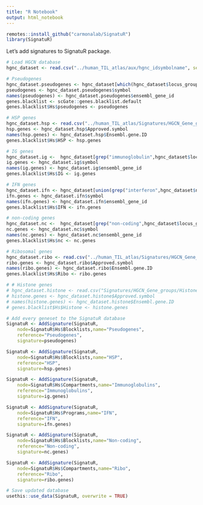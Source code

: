 ```yaml
---
title: "R Notebook"
output: html_notebook
---
```


```r
remotes::install_github("carmonalab/SignatuR")
library(SignatuR)
```

Let's add signatures to SignatuR package.

```r
# Load HGCN database
hgnc_dataset <- read.csv("../human_TIL_atlas/aux/hgnc_idsymbolname", sep = "\t")

# Pseudogenes
hgnc_dataset.pseudogenes <- hgnc_dataset[which(hgnc_dataset$locus_group == "pseudogene"),]
pseudogenes <- hgnc_dataset.pseudogenes$symbol
names(pseudogenes) <- hgnc_dataset.pseudogenes$ensembl_gene_id
genes.blacklist <- scGate::genes.blacklist.default
genes.blacklist$Hs$pseudogenes <- pseudogenes

# HSP genes
hgnc_dataset.hsp <- read.csv("../human_TIL_atlas/Signatures/HGCN_Gene_groups/HSP_HGCN.txt", sep = "\t")
hsp.genes <- hgnc_dataset.hsp$Approved.symbol
names(hsp.genes) <- hgnc_dataset.hsp$Ensembl.gene.ID
genes.blacklist$Hs$HSP <- hsp.genes

# IG genes
hgnc_dataset.ig <-  hgnc_dataset[grep("immunoglobulin",hgnc_dataset$locus_type),] 
ig.genes <- hgnc_dataset.ig$symbol
names(ig.genes) <- hgnc_dataset.ig$ensembl_gene_id
genes.blacklist$Hs$IG <- ig.genes

# IFN genes
hgnc_dataset.ifn <- hgnc_dataset[union(grep("interferon",hgnc_dataset$name),grep("interferon",hgnc_dataset$alias_name)),] 
ifn.genes <- hgnc_dataset.ifn$symbol
names(ifn.genes) <- hgnc_dataset.ifn$ensembl_gene_id
genes.blacklist$Hs$IFN <- ifn.genes

# non-coding genes
hgnc_dataset.nc <-  hgnc_dataset[grep("non-coding",hgnc_dataset$locus_group),] 
nc.genes <- hgnc_dataset.nc$symbol
names(nc.genes) <- hgnc_dataset.nc$ensembl_gene_id
genes.blacklist$Hs$nc <- nc.genes

# Ribosomal genes
hgnc_dataset.ribo <- read.csv("../human_TIL_atlas/Signatures/HGCN_Gene_groups/Ribo_protein_HGCN.txt", sep = "\t")
ribo.genes <- hgnc_dataset.ribo$Approved.symbol
names(ribo.genes) <- hgnc_dataset.ribo$Ensembl.gene.ID
genes.blacklist$Hs$Ribo <- ribo.genes

# # Histone genes
# hgnc_dataset.histone <- read.csv("Signatures/HGCN_Gene_groups/Histones_HGCN.txt", sep = "\t")
# histone.genes <- hgnc_dataset.histone$Approved.symbol
# names(histone.genes) <- hgnc_dataset.histone$Ensembl.gene.ID
# genes.blacklist$Hs$Histone <- histone.genes
```

```r
# Add every geneset to the SignatuR database
SignatuR <- AddSignature(SignatuR,
	node=SignatuR$Hs$Blocklists,name="Pseudogenes",
	reference="Pseudogenes",
	signature=pseudogenes)

SignatuR <- AddSignature(SignatuR,
	node=SignatuR$Hs$Blocklists,name="HSP",
	reference="HSP",
	signature=hsp.genes)

SignatuR <- AddSignature(SignatuR,
	node=SignatuR$Hs$Compartments,name="Immunoglobulins",
	reference="Immunoglobulins",
	signature=ig.genes)

SignatuR <- AddSignature(SignatuR,
	node=SignatuR$Hs$Programs,name="IFN",
	reference="IFN",
	signature=ifn.genes)

SignatuR <- AddSignature(SignatuR,
	node=SignatuR$Hs$Blocklists,name="Non-coding",
	reference="Non-coding",
	signature=nc.genes)

SignatuR <- AddSignature(SignatuR,
	node=SignatuR$Hs$Compartments,name="Ribo",
	reference="Ribo",
	signature=ribo.genes)

# Save updated database
usethis::use_data(SignatuR, overwrite = TRUE)

```
